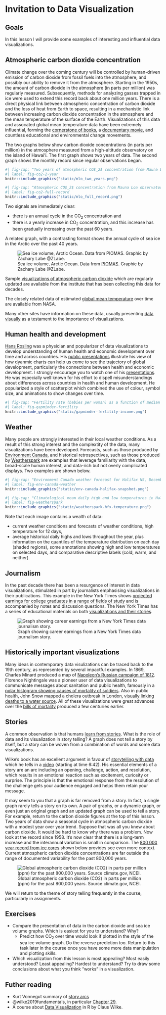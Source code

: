 # Invitation to Data Visualization {#ch-invitation}

## Goals

In this lesson I will provide some examples of interesting and influential data visualizations.

## Atmospheric carbon dioxide concentration

Climate change over the coming century will be controlled by human-driven emission of carbon dioxide from fossil fuels into the atmosphere, and possibly our ability to remove it from the atmosphere. Starting in the 1950s, the amount of carbon dioxide in the atmosphere (in parts per million) was regularly measured. Subsequently, methods for analyzing gasses trapped in ice were used to extend this record back about one million years. There is a direct physical link between atmospheric concentration of carbon dioxide and the loss of heat from Earth to space, resulting in a mechanistic link between increasing carbon dioxide concentration in the atmosphere and the mean temperature of the surface of the Earth. Visualizations of this data and assocated global mean temperature data have been extremely influential, forming the [cornerstone of books](https://en.wikipedia.org/wiki/The_Hockey_Stick_and_the_Climate_Wars), a [documentary movie](https://en.wikipedia.org/wiki/An_Inconvenient_Truth), and countless educational and environmental change movements.

The two graphs below show carbon dioxide concentrations (in parts per million) in the atmosphere measured from a high-altitude observatory on the island of Hawai'i. The first graph shows two years of data. The second graph shows the monthly record since regular observations began.

```r
#| fig-cap: "Two years of atmospheric CO$_2$ concentration from Mauna Loa observatory. Source [co2.earth](https://www.co2.earth/daily-co2) and [sioweb.ucsd.edu](https://sioweb.ucsd.edu/programs/keelingcurve/). "
#| label: fig-co2-2-year
knitr::include_graphics("static/mlo_two_years.png")
```

```r
#| fig-cap: "Atmospheric CO$_2$ concentration from Mauna Loa observatory, 1958 to present. Source [co2.earth](https://www.co2.earth/daily-co2) and [sioweb.ucsd.edu](https://sioweb.ucsd.edu/programs/keelingcurve/). "
#| label: fig-co2-full-record
knitr::include_graphics("static/mlo_full_record.png")
```

Two signals are immediately clear:

* there is an annual cycle in the CO$_2$ concentration and
* there is a yearly increase in CO$_2$ concentration, and this increase has been gradually increasing over the past 60 years.

A related graph, with a contrasting format shows the annual cycle of sea ice in the Arctic over the past 40 years.

![Sea ice volume, Arctic Ocean. Data from [PIOMAS](http://psc.apl.uw.edu/research/projects/arctic-sea-ice-volume-anomaly/). Graphic by Zachary Labe \@ZLabe.](static/sea-ice-volume.png){#fig-sea-ice}

Sample [visualizations of atmospheric carbon dioxide](https://scrippsco2.ucsd.edu/data/atmospheric_co2/primary_mlo_co2_record.html) which are regularly updated are available from the institute that has been collecting this data for decades.

The closely related data of estimated [global mean temperature](https://climate.nasa.gov/vital-signs/global-temperature/) over time are available from NASA.

Many other sites have information on these data, usually presenting [data visually](https://www.climate.gov/news-features/understanding-climate/climate-change-atmospheric-carbon-dioxide) as a testament to the importance of visualizations.

## Human health and development

[Hans Rosling](https://en.wikipedia.org/wiki/Hans_Rosling) was a physician and popularizer of data visualizations to develop understanding of human health and economic development over time and across countries. His [public presentations](https://www.ted.com/talks/hans_rosling_the_best_stats_you_ve_ever_seen) illustrate his view of how dyanmic charts can help us come to see the trajectory of global development, particularly the connections between health and economic development. I strongly encourage you to watch one of his [presentations](https://www.ted.com/talks/hans_rosling_the_best_stats_you_ve_ever_seen). He was especially well known for his effort to dispell misunderstandings about differences across countries in health and human development. He popularized a style of scatterplot which combined the use of colour, symbol size, and animations to show changes over time.

```r
#| fig-cap: "Fertility rate (babies per woman) as a function of median national income across countries. See the animated version showing how this relationship has changed over time in the video linked above. Source [gapminder.org](https://gapminder.org)"
#| label: fig-gapminder-fertility
knitr::include_graphics("static/gapminder-fertility-income.png")
```

## Weather

Many people are strongly interested in their local weather conditions. As a result of this strong interest and the complextity of the data, many visualizations have been developed. Forecasts, such as those produced by [Environment Canada](https://weather.gc.ca/city/pages/ns-19_metric_e.html), and historical retrospectives, such as those produced by [Weatherspark](https://weatherspark.com/y/28434/Average-Weather-in-Halifax-Canada-Year-Round) are examples that leverage familiarity with the data, broad-scale human interest, and data-rich but not overly complicated displays. Two examples are shown below.

```r
#| fig-cap: "Environment Canada weather forecast for Halifax NS, December 10, 2020"
#| label: fig-env-canada-weather
knitr::include_graphics("static/env-canada-halifax-snapshot.png")
```

```r
#| fig-cap: "Climatological mean daily high and low temperatures in Halifax NS from weatherspark.com"
#| label: fig-weatherspark
knitr::include_graphics("static/weatherspark-hfx-temperature.png")
```

Note that each image contains a wealth of data:

* current weather conditions and forecasts of weather conditions, high temperature for 12 days, 
* average historical daily highs and lows throughout the year, plus information on the quantiles of the temperature distribution on each day (shaded regions), some annotations showing high and low temperatures on selected days, and comparative descriptive labels (cold, warm, and neither).

## Journalism

In the past decade there has been a resurgence of interest in data visualizations, stimulated in part by journalists emphasising visualizations in their publications. This example in the New York Times shows [projected earnings for college graduates in a range of fields of study](https://www.nytimes.com/2018/01/04/learning/whats-going-on-in-this-graph-jan-9-2018.html) and is accompanied by notes and discussion questions. The New York Times has a series of educational materials on both [visualizations and their stories](https://www.nytimes.com/column/whats-going-on-in-this-graph).

![Graph showing career earnings from a New York Times data journalism story.](static/nyt-career-earnings.webp){#fig-nyt-career-earnings}

## Historically important visualizations

Many ideas in contemporary data visulizations can be traced back to the 19th century, as represented by several impactful examples. In 1869, Charles Minard produced a map of [Napoleon's Russian campaign of 1812](https://en.wikipedia.org/wiki/Charles_Joseph_Minard#The_map_of_Napoleon's_Russian_campaign). Florence Nightingale was a pioneer user of data visualizations to communicate messages about sanitation and public health, famously in a [polar histogram showing causes of mortality of soldiers](https://en.wikipedia.org/wiki/Florence_Nightingale#Statistics_and_sanitary_reform). Also in public health, John Snow mapped a cholera outbreak in London, [visually linking deaths to a water source](https://en.wikipedia.org/wiki/John_Snow#Cholera). All of these visualizations were great advances over the [bills of mortality](https://en.wikipedia.org/wiki/Bills_of_mortality) produced a few centuries earlier.

## Stories

A common observation is that humans [learn from stories](https://en.wikipedia.org/wiki/Storytelling#Storytelling_and_learning). What is the role of data and its visualization in story telling? A graph does not tell a story by itself, but a story can be woven from a combination of words and some data visualizations.

Wilke's book has an excellent argument in favour of [storytelling with data](https://clauswilke.com/dataviz/telling-a-story.html) which he tells in a [video](https://www.youtube.com/watch?v=g-AzIYsyqvo) (starting at time 6:42). His essential elements of a story are an arc including an opening, challenge, action, and resolution, which results in an emotional reaction such as excitement, curiosity or surprise. The principle is that the emotional response from the resolution of the challenge gets your audience engaged and helps them retain your message.

It may seem to you that a graph is far removed from a story. In fact, a single graph rarely tells a story on its own. A pair of graphs, or a dynamic graph, or even just an original graph and an updated graph can be used to tell a story. For example, return to the carbon dioxide figures at the top of this lesson. Two years of data show a seasonal cycle in atmospheric carbon dioxide with a modest year over year trend. Suppose that was all you knew about carbon dioxide. It would be hard to know why there was a problem. Now look at the record since 1958. It's now clear that there is a long-term increase and the interannual variation is small in comparison. The [800,000 year record from ice cores](https://www.climate.gov/news-features/understanding-climate/climate-change-atmospheric-carbon-dioxide) shown below provides see even more context. Current atmospheric carbon dioxide concentrations are far outside the range of documented variability for the past 800,000 years.

![Global atmospheric carbon dioxide (CO2) in parts per million (ppm) for the past 800,000 years. Source climate.gov, NCEI.](static/climate-gov-800k-atmospheric-carbon-dioxide-20220616.jpg){#fig-co2-800k-record}


We will return to the theme of story telling frequently in the course, particularly in assignments.

## Exercises

* Compare the presentation of data in the carbon dioxide and sea ice volume graphs. Which is easiest for you to understand? Why?
  * Predict how CO$_2$ over time would look if plotted in the style of the sea ice volume graph. Do the reverse prediction too. Return to this task later in the course once you have some more data manipulation and plotting skills.
* Which visualization from this lesson is most appealing? Most easily understood? Least appealing? Hardest to understand? Try to draw some conclusions about what you think "works" in a visualization.

## Futher reading

- Kurt Vonnegut summary of [story arcs](https://www.openculture.com/2014/02/kurt-vonnegut-masters-thesis-rejected-by-u-chicago.html)
- @wilke2019fundamentals, in particular [Chapter 29](https://clauswilke.com/dataviz/telling-a-story.html).
- A course about [Data Visualization](https://wilkelab.org/SDS375/) in R by Claus Wilke.
